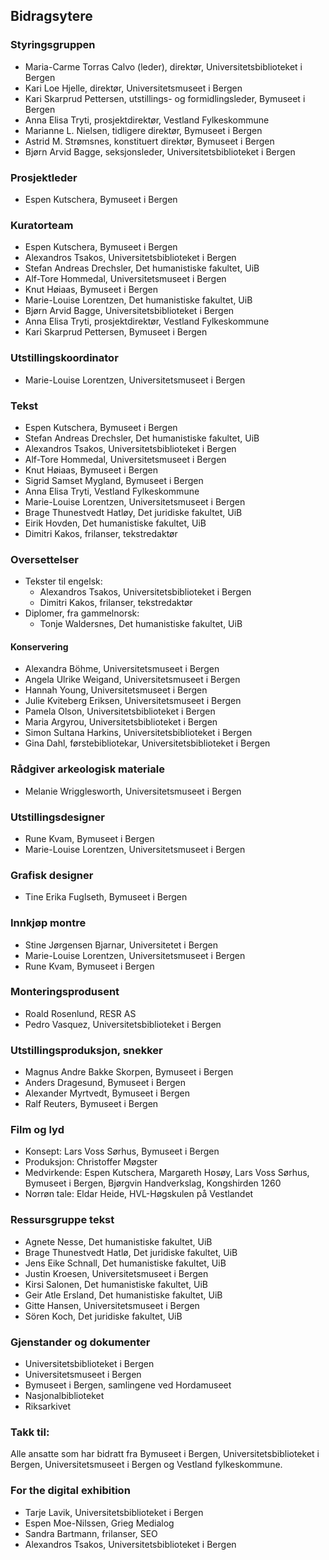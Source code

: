 
<SitatHero 
    title='Kreditering'
/>

## Bidragsytere 

### Styringsgruppen

- Maria-Carme Torras Calvo (leder), direktør, Universitetsbiblioteket i Bergen
- Kari Loe Hjelle, direktør, Universitetsmuseet i Bergen
- Kari Skarprud Pettersen, utstillings- og formidlingsleder, Bymuseet i Bergen 
- Anna Elisa Tryti, prosjektdirektør, Vestland Fylkeskommune 
- Marianne L. Nielsen, tidligere direktør, Bymuseet i Bergen 
- Astrid M. Strømsnes, konstituert direktør, Bymuseet i Bergen 
- Bjørn Arvid Bagge, seksjonsleder, Universitetsbiblioteket i Bergen

### Prosjektleder 
- Espen Kutschera, Bymuseet i Bergen 

### Kuratorteam
- Espen Kutschera, Bymuseet i Bergen 
- Alexandros Tsakos, Universitetsbiblioteket i Bergen 
- Stefan Andreas Drechsler, Det humanistiske fakultet, UiB 
- Alf-Tore Hommedal, Universitetsmuseet i Bergen
- Knut Høiaas, Bymuseet i Bergen 
- Marie-Louise Lorentzen, Det humanistiske fakultet, UiB 
- Bjørn Arvid Bagge, Universitetsbiblioteket i Bergen
- Anna Elisa Tryti, prosjektdirektør, Vestland Fylkeskommune 
- Kari Skarprud Pettersen, Bymuseet i Bergen 

### Utstillingskoordinator
- Marie-Louise Lorentzen, Universitetsmuseet i Bergen

### Tekst
- Espen Kutschera, Bymuseet i Bergen 
- Stefan Andreas Drechsler, Det humanistiske fakultet, UiB 
- Alexandros Tsakos, Universitetsbiblioteket i Bergen
- Alf-Tore Hommedal, Universitetsmuseet i Bergen
- Knut Høiaas, Bymuseet i Bergen 
- Sigrid Samset Mygland, Bymuseet i Bergen 
- Anna Elisa Tryti, Vestland Fylkeskommune 
- Marie-Louise Lorentzen, Universitetsmuseet i Bergen
- Brage Thunestvedt Hatløy, Det juridiske fakultet, UiB
- Eirik Hovden, Det humanistiske fakultet, UiB
- Dimitri Kakos, frilanser, tekstredaktør

### Oversettelser
- Tekster til engelsk: 
  - Alexandros Tsakos, Universitetsbiblioteket i Bergen
  - Dimitri Kakos, frilanser, tekstredaktør
- Diplomer, fra gammelnorsk: 
  - Tonje Waldersnes, Det humanistiske fakultet, UiB

#### Konservering
- Alexandra Böhme, Universitetsmuseet i Bergen
- Angela Ulrike Weigand, Universitetsmuseet i Bergen
- Hannah Young, Universitetsmuseet i Bergen
- Julie Kviteberg Eriksen, Universitetsmuseet i Bergen
- Pamela Olson, Universitetsbiblioteket i Bergen
- Maria Argyrou, Universitetsbiblioteket i Bergen
- Simon Sultana Harkins, Universitetsbiblioteket i Bergen 
- Gina Dahl, førstebibliotekar, Universitetsbiblioteket i Bergen

### Rådgiver arkeologisk materiale
- Melanie Wrigglesworth, Universitetsmuseet i Bergen

### Utstillingsdesigner 
- Rune Kvam, Bymuseet i Bergen 
- Marie-Louise Lorentzen, Universitetsmuseet i Bergen

### Grafisk designer
- Tine Erika Fuglseth, Bymuseet i Bergen 

### Innkjøp montre
- Stine Jørgensen Bjarnar, Universitetet i Bergen 
- Marie-Louise Lorentzen, Universitetsmuseet i Bergen
- Rune Kvam, Bymuseet i Bergen 

### Monteringsprodusent
- Roald Rosenlund, RESR AS 
- Pedro Vasquez, Universitetsbiblioteket i Bergen

### Utstillingsproduksjon, snekker
- Magnus Andre Bakke Skorpen, Bymuseet i Bergen 
- Anders Dragesund, Bymuseet i Bergen 
- Alexander Myrtvedt, Bymuseet i Bergen 
- Ralf Reuters, Bymuseet i Bergen 

### Film og lyd
- Konsept: Lars Voss Sørhus, Bymuseet i Bergen 
- Produksjon: Christoffer Møgster 
- Medvirkende: Espen Kutschera, Margareth Hosøy, Lars Voss Sørhus, Bymuseet i Bergen, Bjørgvin Handverkslag, Kongshirden 1260 
- Norrøn tale: Eldar Heide, HVL-Høgskulen på Vestlandet 

### Ressursgruppe tekst
- Agnete Nesse, Det humanistiske fakultet, UiB 
- Brage Thunestvedt Hatlø, Det juridiske fakultet, UiB 
- Jens Eike Schnall, Det humanistiske fakultet, UiB 
- Justin Kroesen, Universitetsmuseet i Bergen 
- Kirsi Salonen, Det humanistiske fakultet, UiB 
- Geir Atle Ersland, Det humanistiske fakultet, UiB 
- Gitte Hansen, Universitetsmuseet i Bergen
- Sören Koch, Det juridiske fakultet, UiB

### Gjenstander og dokumenter
- Universitetsbiblioteket i Bergen 
- Universitetsmuseet i Bergen
- Bymuseet i Bergen, samlingene ved Hordamuseet 
- Nasjonalbiblioteket 
- Riksarkivet  

### Takk til:
Alle ansatte som har bidratt fra Bymuseet i Bergen, Universitetsbiblioteket i Bergen, Universitetsmuseet i Bergen og Vestland fylkeskommune.

### For the digital exhibition
- Tarje Lavik, Universitetsbiblioteket i Bergen
- Espen Moe-Nilssen, Grieg Medialog
- Sandra Bartmann, frilanser, SEO
- Alexandros Tsakos, Universitetsbiblioteket i Bergen

<Figure
    image="/images/Åpning Landslovutstillingen 24.jpg"
    title="Bidragsytere på utstillingsåpningen ved Bryggens museum. Foto: Gunn Kristin Monsen"
    alt="Foto av bidragsytere på utstillingsåpningen ved Bryggens museum."
>
</Figure>
